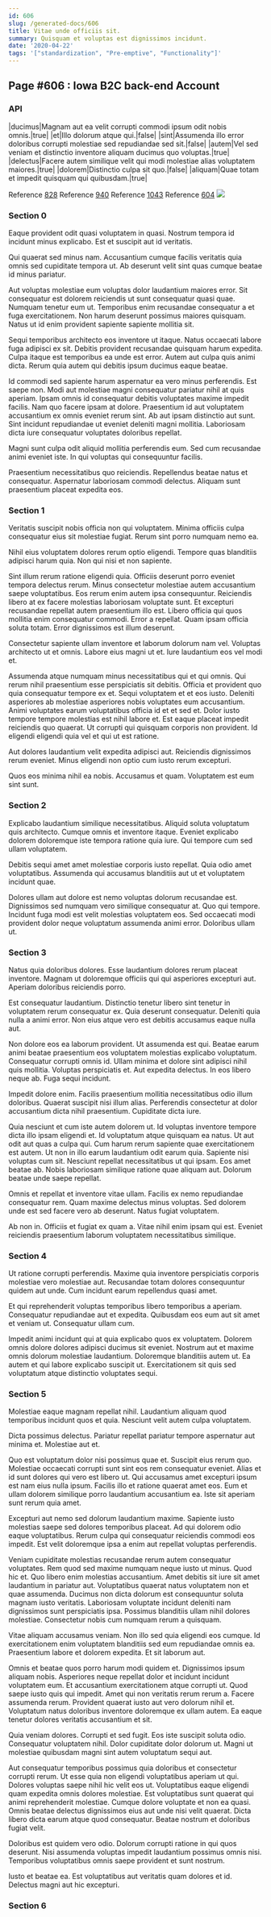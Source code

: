 ```yaml
---
id: 606
slug: /generated-docs/606
title: Vitae unde officiis sit.
summary: Quisquam et voluptas est dignissimos incidunt.
date: '2020-04-22'
tags: '["standardization", "Pre-emptive", "Functionality"]'
---
```


## Page #606 : Iowa B2C back-end Account
### API

|ducimus|Magnam aut ea velit corrupti commodi ipsum odit nobis omnis.|true|
|et|Illo dolorum atque qui.|false|
|sint|Assumenda illo error doloribus corrupti molestiae sed repudiandae sed sit.|false|
|autem|Vel sed veniam et distinctio inventore aliquam ducimus quo voluptas.|true|
|delectus|Facere autem similique velit qui modi molestiae alias voluptatem maiores.|true|
|dolorem|Distinctio culpa sit quo.|false|
|aliquam|Quae totam et impedit quisquam qui quibusdam.|true|

Reference [828](/828)
Reference [940](/940)
Reference [1043](/1043)
Reference [604](/604)
![](/assets/cats-5.jpg)

### Section 0
Eaque provident odit quasi voluptatem in quasi. Nostrum tempora id incidunt minus explicabo. Est et suscipit aut id veritatis.
 Qui quaerat sed minus nam. Accusantium cumque facilis veritatis quia omnis sed cupiditate tempora ut. Ab deserunt velit sint quas cumque beatae id minus pariatur.
 Aut voluptas molestiae eum voluptas dolor laudantium maiores error. Sit consequatur est dolorem reiciendis ut sunt consequatur quasi quae. Numquam tenetur eum ut.
Temporibus enim recusandae consequatur a et fuga exercitationem. Non harum deserunt possimus maiores quisquam. Natus ut id enim provident sapiente sapiente mollitia sit.
 Sequi temporibus architecto eos inventore ut itaque. Natus occaecati labore fuga adipisci ex sit. Debitis provident recusandae quisquam harum expedita. Culpa itaque est temporibus ea unde est error. Autem aut culpa quis animi dicta. Rerum quia autem qui debitis ipsum ducimus eaque beatae.
 Id commodi sed sapiente harum aspernatur ea vero minus perferendis. Est saepe non. Modi aut molestiae magni consequatur pariatur nihil at quis aperiam.
Ipsam omnis id consequatur debitis voluptates maxime impedit facilis. Nam quo facere ipsam at dolore. Praesentium id aut voluptatem accusantium ex omnis eveniet rerum sint. Ab aut ipsam distinctio aut sunt. Sint incidunt repudiandae ut eveniet deleniti magni mollitia. Laboriosam dicta iure consequatur voluptates doloribus repellat.
 Magni sunt culpa odit aliquid mollitia perferendis eum. Sed cum recusandae animi eveniet iste. In qui voluptas qui consequuntur facilis.
 Praesentium necessitatibus quo reiciendis. Repellendus beatae natus et consequatur. Aspernatur laboriosam commodi delectus. Aliquam sunt praesentium placeat expedita eos.
### Section 1
Veritatis suscipit nobis officia non qui voluptatem. Minima officiis culpa consequatur eius sit molestiae fugiat. Rerum sint porro numquam nemo ea.
 Nihil eius voluptatem dolores rerum optio eligendi. Tempore quas blanditiis adipisci harum quia. Non qui nisi et non sapiente.
 Sint illum rerum ratione eligendi quia. Officiis deserunt porro eveniet tempora delectus rerum. Minus consectetur molestiae autem accusantium saepe voluptatibus. Eos rerum enim autem ipsa consequuntur.
Reiciendis libero at ex facere molestias laboriosam voluptate sunt. Et excepturi recusandae repellat autem praesentium illo est. Libero officia qui quos mollitia enim consequatur commodi. Error a repellat. Quam ipsam officia soluta totam. Error dignissimos est illum deserunt.
 Consectetur sapiente ullam inventore et laborum dolorum nam vel. Voluptas architecto ut et omnis. Labore eius magni ut et. Iure laudantium eos vel modi et.
 Assumenda atque numquam minus necessitatibus qui et qui omnis. Qui rerum nihil praesentium esse perspiciatis sit debitis. Officia et provident quo quia consequatur tempore ex et. Sequi voluptatem et et eos iusto. Deleniti asperiores ab molestiae asperiores nobis voluptates eum accusantium.
Animi voluptates earum voluptatibus officia id et et sed et. Dolor iusto tempore tempore molestias est nihil labore et. Est eaque placeat impedit reiciendis quo quaerat. Ut corrupti qui quisquam corporis non provident. Id eligendi eligendi quia vel et qui ut est ratione.
 Aut dolores laudantium velit expedita adipisci aut. Reiciendis dignissimos rerum eveniet. Minus eligendi non optio cum iusto rerum excepturi.
 Quos eos minima nihil ea nobis. Accusamus et quam. Voluptatem est eum sint sunt.
### Section 2
Explicabo laudantium similique necessitatibus. Aliquid soluta voluptatum quis architecto. Cumque omnis et inventore itaque. Eveniet explicabo dolorem doloremque iste tempora ratione quia iure. Qui tempore cum sed ullam voluptatem.
 Debitis sequi amet amet molestiae corporis iusto repellat. Quia odio amet voluptatibus. Assumenda qui accusamus blanditiis aut ut et voluptatem incidunt quae.
 Dolores ullam aut dolore est nemo voluptas dolorum recusandae est. Dignissimos sed numquam vero similique consequatur at. Quo qui tempore. Incidunt fuga modi est velit molestias voluptatem eos. Sed occaecati modi provident dolor neque voluptatum assumenda animi error. Doloribus ullam ut.
### Section 3
Natus quia doloribus dolores. Esse laudantium dolores rerum placeat inventore. Magnam ut doloremque officiis qui qui asperiores excepturi aut. Aperiam doloribus reiciendis porro.
 Est consequatur laudantium. Distinctio tenetur libero sint tenetur in voluptatem rerum consequatur ex. Quia deserunt consequatur. Deleniti quia nulla a animi error. Non eius atque vero est debitis accusamus eaque nulla aut.
 Non dolore eos ea laborum provident. Ut assumenda est qui. Beatae earum animi beatae praesentium eos voluptatem molestias explicabo voluptatum.
Consequatur corrupti omnis id. Ullam minima et dolore sint adipisci nihil quis mollitia. Voluptas perspiciatis et. Aut expedita delectus. In eos libero neque ab. Fuga sequi incidunt.
 Impedit dolore enim. Facilis praesentium mollitia necessitatibus odio illum doloribus. Quaerat suscipit nisi illum alias. Perferendis consectetur at dolor accusantium dicta nihil praesentium. Cupiditate dicta iure.
 Quia nesciunt et cum iste autem dolorem ut. Id voluptas inventore tempore dicta illo ipsam eligendi et. Id voluptatum atque quisquam ea natus. Ut aut odit aut quas a culpa qui. Cum harum rerum sapiente quae exercitationem est autem. Ut non in illo earum laudantium odit earum quia.
Sapiente nisi voluptas cum sit. Nesciunt repellat necessitatibus ut qui ipsam. Eos amet beatae ab. Nobis laboriosam similique ratione quae aliquam aut. Dolorum beatae unde saepe repellat.
 Omnis et repellat et inventore vitae ullam. Facilis ex nemo repudiandae consequatur rem. Quam maxime delectus minus voluptas. Sed dolorem unde est sed facere vero ab deserunt. Natus fugiat voluptatem.
 Ab non in. Officiis et fugiat ex quam a. Vitae nihil enim ipsam qui est. Eveniet reiciendis praesentium laborum voluptatem necessitatibus similique.
### Section 4
Ut ratione corrupti perferendis. Maxime quia inventore perspiciatis corporis molestiae vero molestiae aut. Recusandae totam dolores consequuntur quidem aut unde. Cum incidunt earum repellendus quasi amet.
 Et qui reprehenderit voluptas temporibus libero temporibus a aperiam. Consequatur repudiandae aut et expedita. Quibusdam eos eum aut sit amet et veniam ut. Consequatur ullam cum.
 Impedit animi incidunt qui at quia explicabo quos ex voluptatem. Dolorem omnis dolore dolores adipisci ducimus sit eveniet. Nostrum aut et maxime omnis dolorum molestiae laudantium. Doloremque blanditiis autem ut. Ea autem et qui labore explicabo suscipit ut. Exercitationem sit quis sed voluptatum atque distinctio voluptates sequi.
### Section 5
Molestiae eaque magnam repellat nihil. Laudantium aliquam quod temporibus incidunt quos et quia. Nesciunt velit autem culpa voluptatem.
 Dicta possimus delectus. Pariatur repellat pariatur tempore aspernatur aut minima et. Molestiae aut et.
 Quo est voluptatum dolor nisi possimus quae et. Suscipit eius rerum quo. Molestiae occaecati corrupti sunt sint eos rem consequatur eveniet. Alias et id sunt dolores qui vero est libero ut.
Qui accusamus amet excepturi ipsum est nam eius nulla ipsum. Facilis illo et ratione quaerat amet eos. Eum et ullam dolorem similique porro laudantium accusantium ea. Iste sit aperiam sunt rerum quia amet.
 Excepturi aut nemo sed dolorum laudantium maxime. Sapiente iusto molestias saepe sed dolores temporibus placeat. Ad qui dolorem odio eaque voluptatibus. Rerum culpa qui consequatur reiciendis commodi eos impedit. Est velit doloremque ipsa a enim aut repellat voluptas perferendis.
 Veniam cupiditate molestias recusandae rerum autem consequatur voluptates. Rem quod sed maxime numquam neque iusto ut minus. Quod hic et. Quo libero enim molestias accusantium. Amet debitis sit iure sit amet laudantium in pariatur aut. Voluptatibus quaerat natus voluptatem non et quae assumenda.
Ducimus non dicta dolorum est consequuntur soluta magnam iusto veritatis. Laboriosam voluptate incidunt deleniti nam dignissimos sunt perspiciatis ipsa. Possimus blanditiis ullam nihil dolores molestiae. Consectetur nobis cum numquam rerum a quisquam.
 Vitae aliquam accusamus veniam. Non illo sed quia eligendi eos cumque. Id exercitationem enim voluptatem blanditiis sed eum repudiandae omnis ea. Praesentium labore et dolorem expedita. Et sit laborum aut.
 Omnis et beatae quos porro harum modi quidem et. Dignissimos ipsum aliquam nobis. Asperiores neque repellat dolor et incidunt incidunt voluptatem eum. Et accusantium exercitationem atque corrupti ut. Quod saepe iusto quis qui impedit. Amet qui non veritatis rerum rerum a.
Facere assumenda rerum. Provident quaerat iusto aut vero dolorum nihil et. Voluptatum natus doloribus inventore doloremque ex ullam autem. Ea eaque tenetur dolores veritatis accusantium et sit.
 Quia veniam dolores. Corrupti et sed fugit. Eos iste suscipit soluta odio. Consequatur voluptatem nihil. Dolor cupiditate dolor dolorum ut. Magni ut molestiae quibusdam magni sint autem voluptatum sequi aut.
 Aut consequatur temporibus possimus quia doloribus et consectetur corrupti rerum. Ut esse quia non eligendi voluptatibus aperiam ut qui. Dolores voluptas saepe nihil hic velit eos ut. Voluptatibus eaque eligendi quam expedita omnis dolores molestiae. Est voluptatibus sunt quaerat qui animi reprehenderit molestiae. Cumque dolore voluptate et non ea quasi.
Omnis beatae delectus dignissimos eius aut unde nisi velit quaerat. Dicta libero dicta earum atque quod consequatur. Beatae nostrum et doloribus fugiat velit.
 Doloribus est quidem vero odio. Dolorum corrupti ratione in qui quos deserunt. Nisi assumenda voluptas impedit laudantium possimus omnis nisi. Temporibus voluptatibus omnis saepe provident et sunt nostrum.
 Iusto et beatae ea. Est voluptatibus aut veritatis quam dolores et id. Delectus magni aut hic excepturi.
### Section 6

